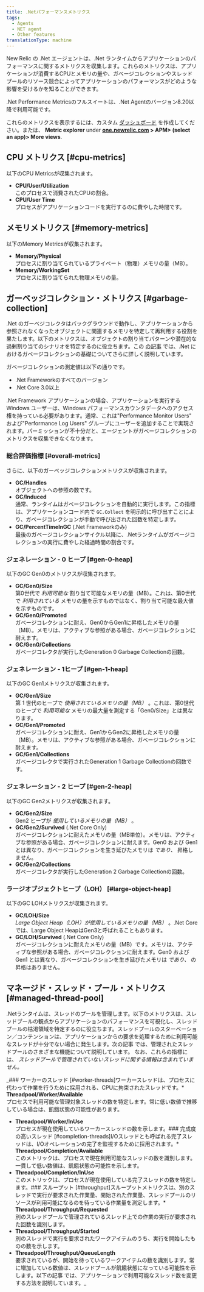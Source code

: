 ```yaml
---
title: .Netパフォーマンスメトリクス
tags:
  - Agents
  - NET agent
  - Other features
translationType: machine
---
```


New Relic の .Net エージェントは、.Net ランタイムからアプリケーションのパフォーマンスに関するメトリクスを収集します。これらのメトリクスは、アプリケーションが消費するCPUとメモリの量や、ガベージコレクションやスレッドプールのリソース競合によってアプリケーションのパフォーマンスがどのような影響を受けるかを知ることができます。

.Net Performance Metricsのフルスイートは、.Net Agentのバージョン8.20以降で利用可能です。

これらのメトリクスを表示するには、カスタム [ダッシュボード](/docs/query-your-data/explore-query-data/dashboards/introduction-new-relic-one-dashboards) を作成してください。または、 **Metric explorer** under **[one.newrelic.com](https://one.newrelic.com) > APM> (select an app)> More views**.

## CPU メトリクス [#cpu-metrics]

以下のCPU Metricsが収集されます。

* **CPU/User/Utilization**  
  このプロセスで消費されたCPUの割合。
* **CPU/User Time**  
  プロセスがアプリケーションコードを実行するのに費やした時間です。

## メモリメトリクス [#memory-metrics]

以下のMemory Metricsが収集されます。

* **Memory/Physical**  
  プロセスに割り当てられているプライベート（物理）メモリの量（MB）。
* **Memory/WorkingSet**  
  プロセスに割り当てられた物理メモリの量。

## ガーベッジコレクション・メトリクス [#garbage-collection]

.Net のガーベジコレクタはバックグラウンドで動作し、アプリケーションから参照されなくなったオブジェクトに関連するメモリを特定して再利用する役割を果たします。以下のメトリクスは、オブジェクトの割り当てパターンや潜在的な過剰割り当てのシナリオを特定するのに役立ちます。この [の記事](https://docs.microsoft.com/en-us/dotnet/standard/garbage-collection/fundamentals) では、.Net におけるガベージコレクションの基礎についてさらに詳しく説明しています。

<Callout variant="tip">
  ガベージコレクションの測定値は以下の通りです。

  * .Net Frameworkのすべてのバージョン
  * .Net Core 3.0以上
</Callout>

<Callout variant="important">
  .Net Framework アプリケーションの場合、アプリケーションを実行する Windows ユーザーは、Windows パフォーマンスカウンタデータへのアクセス権を持っている必要があります。通常、これは"Performance Monitor Users" および"Performance Log Users" グループにユーザーを追加することで実現されます。パーミッションが不十分だと、エージェントがガベージコレクションのメトリクスを収集できなくなります。
</Callout>

### 総合評価指標 [#overall-metrics]

さらに、以下のガーベッジコレクションメトリクスが収集されます。

* **GC/Handles**  
  オブジェクトへの参照の数です。
* **GC/Induced**  
  通常、ランタイムはガベージコレクションを自動的に実行します。この指標は、アプリケーションコード内で `GC.Collect` を明示的に呼び出すことにより、ガベージコレクションが手動で呼び出された回数を特定します。
* **GC/PercentTimeInGC** (.Net Frameworkのみ)  
  最後のガベージコレクションサイクル以降に、.Netランタイムがガベージコレクションの実行に費やした経過時間の割合です。

### ジェネレーション - 0 ヒープ [#gen-0-heap]

以下のGC Gen0のメトリクスが収集されます。

* **GC/Gen0/Size**  
  第0世代で _利用可能な_ 割り当て可能なメモリの量（MB）。これは、第0世代で _利用されている_ メモリの量を示すものではなく、割り当て可能な最大値を示すものです。
* **GC/Gen0/Promoted**  
  ガベージコレクションに耐え、Gen0からGen1に昇格したメモリの量（MB）。メモリは、アクティブな参照がある場合、ガベージコレクションに耐えます。
* **GC/Gen0/Collections**  
  ガベージコレクタが実行したGeneration 0 Garbage Collectionの回数。

### ジェネレーション - 1ヒープ [#gen-1-heap]

以下のGC Gen1メトリクスが収集されます。

* **GC/Gen1/Size**  
  第 1 世代のヒープで _使用されているメモリの量（MB）_ 。これは、第0世代のヒープで _利用可能な_ メモリの最大量を測定する「Gen0/Size」とは異なります。
* **GC/Gen1/Promoted**  
  ガベージコレクションに耐え、Gen1からGen2に昇格したメモリの量（MB）。メモリは、アクティブな参照がある場合、ガベージコレクションに耐えます。
* **GC/Gen1/Collections**  
  ガベージコレクタで実行されたGeneration 1 Garbage Collectionの回数です。

### ジェネレーション - 2 ヒープ [#gen-2-heap]

以下のGC Gen2メトリクスが収集されます。

* **GC/Gen2/Size**  
  Gen2 ヒープが _使用しているメモリの量（MB）_ 。
* **GC/Gen2/Survived** (.Net Core Only)  
  ガベージコレクションに耐えたメモリの量（MB単位）。メモリは、アクティブな参照がある場合、ガベージコレクションに耐えます。Gen0 および Gen1 とは異なり、ガベージコレクションを生き延びたメモリは _であり、_ 昇格しません。
* **GC/Gen2/Collections**  
  ガベージコレクタが実行したGeneration 2 Garbage Collectionの回数。

### ラージオブジェクトヒープ（LOH） [#large-object-heap]

以下のGC LOHメトリクスが収集されます。

* **GC/LOH/Size**  
  _Large Object Heap（LOH）が使用しているメモリの量（MB）_ 。.Net Coreでは、Large Object HeapはGen3と呼ばれることもあります。
* **GC/LOH/Survived** (.Net Core Only)  
  ガベージコレクションに耐えたメモリの量（MB）です。メモリは、アクティブな参照がある場合、ガベージコレクションに耐えます。Gen0 および Gen1 とは異なり、ガベージコレクションを生き延びたメモリは _であり、_ の昇格はありません。

## マネージド・スレッド・プール・メトリクス [#managed-thread-pool]

.Netランタイムは、スレッドのプールを管理します。以下のメトリクスは、スレッドプールの観点からアプリケーションのパフォーマンスを可視化し、スレッドプールの枯渇領域を特定するのに役立ちます。スレッドプールのスターベーション／コンテンションは、アプリケーションからの要求を処理するために利用可能なスレッドが十分でない場合に発生します。次の記事 [](https://docs.microsoft.com/en-us/dotnet/standard/threading/the-managed-thread-pool)では、管理されたスレッドプールのさまざまな機能について説明しています。 なお、これらの指標には、 _スレッドプールで管理されていないスレッドに関する情報は含まれていません。_

\_### ワーカーのスレッド [#worker-threads]ワーカースレッドは、プロセスに代わって作業を行うために採用される、CPUに拘束されたスレッドです。\* **Threadpool/Worker/Available**  
  プロセスで利用可能な管理対象スレッドの数を特定します。常に低い数値で推移している場合は、飢餓状態の可能性があります。

* **Threadpool/Worker/InUse**  
  プロセスが現在使用しているワーカースレッドの数を示します。### 完成度の高いスレッド [#completion-threads]I/Oスレッドとも呼ばれる完了スレッドは、I/Oオペレーションの完了を監視するために採用されます。\* **Threadpool/Completion/Available**  
  このメトリックは、プロセスで現在利用可能なスレッドの数を識別します。一貫して低い数値は、飢餓状態の可能性を示します。
* **Threadpool/Completion/InUse**  
  このメトリックは、プロセスが現在使用している完了スレッドの数を特定します。### スループット [#throughput]スループットメトリクスは、別のスレッドで実行が要求された作業量、開始された作業量、スレッドプールのリソースが利用可能になるのを待っている作業量を測定します。\* **Threadpool/Throughput/Requested**  
  別のスレッドプールで管理されているスレッド上での作業の実行が要求された回数を識別します。
* **Threadpool/Throughput/Started**  
  別のスレッドで実行を要求されたワークアイテムのうち、実行を開始したものの数を示します。
* **Threadpool/Throughput/QueueLength**  
  要求されているが、開始を待っているワークアイテムの数を識別します。常に増加している数値は、スレッドプールが飢餓状態になっている可能性を示します。以下の記事 [](https://docs.microsoft.com/en-us/dotnet/api/system.threading.threadpool.setmaxthreads)では、アプリケーションで利用可能なスレッド数を変更する方法を説明しています。\_

